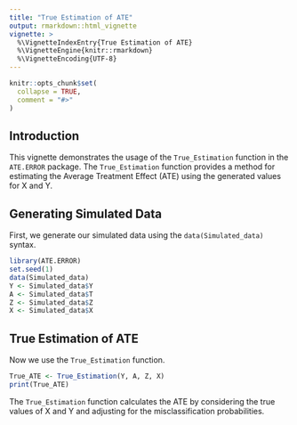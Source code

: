 ```yaml
---
title: "True Estimation of ATE"
output: rmarkdown::html_vignette
vignette: >
  %\VignetteIndexEntry{True Estimation of ATE}
  %\VignetteEngine{knitr::rmarkdown}
  %\VignetteEncoding{UTF-8}
---
```


```r
knitr::opts_chunk$set(
  collapse = TRUE,
  comment = "#>"
)
```

## Introduction

This vignette demonstrates the usage of the `True_Estimation` function in the `ATE.ERROR` package. The `True_Estimation` function provides a method for estimating the Average Treatment Effect (ATE) using the generated values for X and Y.


## Generating Simulated Data

First, we generate our simulated data using the `data(Simulated_data)` syntax.

```r
library(ATE.ERROR)
set.seed(1)
data(Simulated_data)
Y <- Simulated_data$Y
A <- Simulated_data$T
Z <- Simulated_data$Z
X <- Simulated_data$X
```

## True Estimation of ATE

Now we use the `True_Estimation` function.

```r
True_ATE <- True_Estimation(Y, A, Z, X)
print(True_ATE)
```

The `True_Estimation` function calculates the ATE by considering the true values of X and Y and adjusting for the misclassification probabilities.
